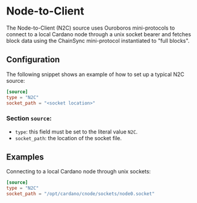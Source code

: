 # Node-to-Client

The Node-to-Client (N2C) source uses Ouroboros mini-protocols to connect to a local Cardano node through a unix socket bearer and fetches block data using the ChainSync mini-protocol instantiated to "full blocks".

## Configuration

The following snippet shows an example of how to set up a typical N2C source:

```toml
[source]
type = "N2C"
socket_path = "<socket location>"
```

### Section `source`:

- `type`: this field must be set to the literal value `N2C`.
- `socket_path`: the location of the socket file.

## Examples

Connecting to a local Cardano node through unix sockets:

```toml
[source]
type = "N2C"
socket_path = "/opt/cardano/cnode/sockets/node0.socket"
```
